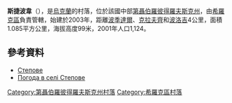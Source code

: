 {{coord|47|42|5|N|33|24|1|E|scale:30000_region:UA|display=title}}

'''斯捷波韋'''（{{lang-uk|Степове}}），是[[烏克蘭|烏克蘭]]的村落，位於該國中部[[第聶伯羅彼得羅夫斯克州|第聶伯羅彼得羅夫斯克州]]，由[[希羅克區|希羅克區]]負責管轄，始建於2003年，距離[[波季達爾|波季達爾]]、[[克拉夫齊|克拉夫齊]]和[[波洛吉_(希羅克區)|波洛吉]]4公里，面積1.085平方公里，海拔高度99米，2001年人口1,124。

==參考資料==
* [http://gska2.rada.gov.ua/pls/z7502/A005?rdat1=06.12.2007&rf7571=42044 Степове]{{dead link|date=2018年3月 |bot=InternetArchiveBot |fix-attempted=yes }}
* [http://weather.in.ua/ua/dnepropetrovskaja/25232 Погода в селі Степове] {{Wayback|url=http://weather.in.ua/ua/dnepropetrovskaja/25232 |date=20160607233520 }}

{{DEFAULTSORT:Степове}}
[[Category:第聶伯羅彼得羅夫斯克州村落|Category:第聶伯羅彼得羅夫斯克州村落]]
[[Category:希羅克區村落|Category:希羅克區村落]]


{{Dnipropetrovsk-geo-stub}}